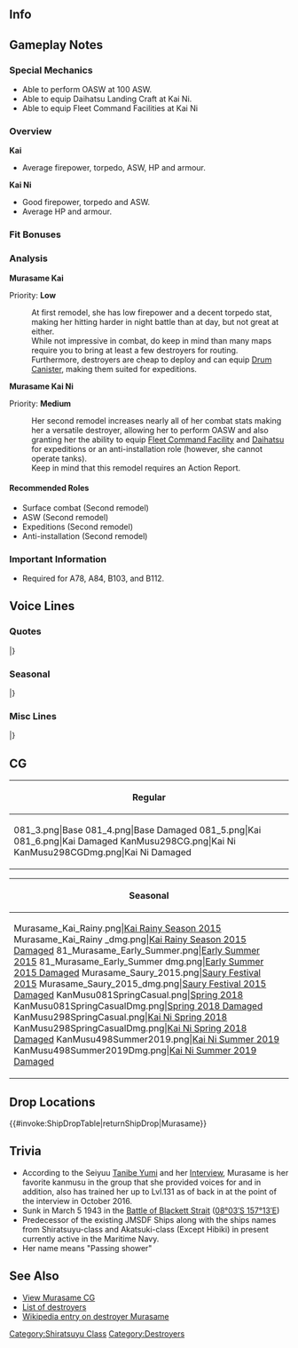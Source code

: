 ==Info==
{{KanmusuInfo|ID=081}}
{{KanmusuInfo|ID=081a}}
{{KanmusuInfo|ID=298}}

==Gameplay Notes==
===Special Mechanics===
* Able to perform OASW at 100 ASW.
* Able to equip Daihatsu Landing Craft at Kai Ni.
* Able to equip Fleet Command Facilities at Kai Ni

===Overview===
'''Kai'''
* Average firepower, torpedo, ASW, HP and armour.  

'''Kai Ni'''
* Good firepower, torpedo and ASW.
* Average HP and armour.

===Fit Bonuses===
{{:{{BASEPAGENAME}}/Equipment Bonuses}}
{{clear}}

===Analysis===
'''Murasame Kai'''

Priority: '''Low'''

:At first remodel, she has low firepower and a decent torpedo stat, making her hitting harder in night battle than at day, but not great at either.
:While not impressive in combat, do keep in mind than many maps require you to bring at least a few destroyers for routing.
:Furthermore, destroyers are cheap to deploy and can equip [[Drum Canister]], making them suited for expeditions.


'''Murasame Kai Ni''' 

Priority: '''Medium'''
:Her second remodel increases nearly all of her combat stats making her a versatile destroyer, allowing her to perform OASW and also granting her the ability to equip [[Fleet Command Facility]] and [[Daihatsu]] for expeditions or an anti-installation role (however, she cannot operate tanks).
:Keep in mind that this remodel requires an Action Report.

====Recommended Roles====
* Surface combat (Second remodel)
* ASW (Second remodel)
* Expeditions (Second remodel)
* Anti-installation (Second remodel)

===Important Information===
* Required for A78, A84, B103, and B112.

==Voice Lines==
===Quotes===
{{ShipquoteHeader}}
{{ShipquoteKai
|scenario = Introduction
|origin = はいはーい！白露型駆逐艦村雨だよ。みんな、よろしくね！
|translation = Yes, yes~! I'm the Shiratsuyu-class destroyer, Murasame. Nice to meet everyone!
|audio = Murasame-Introduction.ogg
}}
{{ShipquoteKai
|scenario = Introduction
|kai2 = yes
|origin = はいはい、お待たせ！そう？ごめんなさい、でもこれから村雨のうんといい所見せる！
|translation = Yes, yes~! Did I keep you waiting? I did?  I'm sorry, but from now on I'll do my utmost to show off all my best points!
|audio = MurasameKai2-Intro.mp3
}}
{{ShipquoteKai
|scenario = Library
|origin = 白露型駆逐艦3番艦、村雨よ。
雨の名前の駆逐艦群なんてお洒落よね？姉妹艦の夕立たちと一緒に第2駆逐隊を編成したの。 
鼠輸送ですって？失礼しちゃう、ガダルカナル島輸送作戦でも活躍したわ！
|translation = I'm the 3rd ship of the Shiratsuyu-class destroyers, Murasame.
Isn't naming destroyers after rain stylish?<ref>The original 6 ships of the Shiratsuyu-class were named after rain.</ref> I was part of the 2nd Destroyer Division with Yuudachi and my other sisters.<ref>DesDiv2 was made out of: Murasame, Yuudachi, Harusame and Samidare.</ref>
Tokyo Expresses? Pardon me, but I was very active in transport operations to Guadalcanal.<ref>The [https://en.wikipedia.org/wiki/Tokyo_Express Tokyo Express] was a high-speed transport run done in a single night to avoid Allied air attacks. She performed two such runs to Guadalcanal.</ref> 
|audio = Murasame-Library.ogg
}}
{{ShipquoteKai
|scenario = Secretary 1
|origin =はいはい！
|translation = Yes yes~!
|audio = Murasame-Sec1b.mp3
}}
{{ShipquoteKai
|scenario = Secretary 1
|kai = yes
|origin =はいはーい！
|translation = Yes yes~!
|audio = MurasameKai-Sec1.mp3
}}
{{ShipquoteKai
|scenario = Secretary 1
|kai2 = yes
|origin =はーいはーい！
|translation = Yes~ yes~!
|audio = MurasameKai2-Sec1b.mp3
}}
<!--{{ShipquoteKai
|scenario = Secretary 1
|kai2 = yes
|origin =ちょっといい村雨、呼んだ？
|translation = Did you call for the improved me?
|audio = MurasameKai2-Sec1.mp3
}}-->
{{ShipquoteKai
|scenario = Secretary 2
|origin = スタンバイＯＫよ！
|translation = I'm ready and waiting!
|audio = Murasame-Sec2.mp3
}}
{{ShipquoteKai
|scenario = Secretary 2
|kai = yes
|origin = 村雨は、スタンバイＯＫよ！
|translation = I'm ready and waiting!
|audio = MurasameKai-Sec2.mp3
}}
{{ShipquoteKai
|scenario = Secretary 2
|kai2 = yes
|origin = 提督、村雨は、スタンバイＯＫよ！
|translation = Admiral, I'm ready and waiting!
|audio = MurasameKai2-Sec2.mp3
}}
{{ShipquoteKai
|scenario = Secretary 3
|origin = えぇ、なになに？村雨に何の相談かしら？
|translation = Eh, what is it? What do you want to discuss with me?
|audio = Murasame-Sec3.mp3
}}
{{ShipquoteKai
|scenario = Secretary 3
|kai = yes
|origin = えぇ、なになに？私に何の相談かしら？
|translation = Eh, what is it? What do you want to discuss with me?
|audio = MurasameKai-Sec3.mp3
}}
{{ShipquoteKai
|scenario = Secretary 3
|kai2 = yes
|origin = なになーに？ちょっといい村雨に、いったい何の相談かしら？ん？
|translation = What is it? What could you want to discuss with the improved me? Hmm?
|audio = MurasameKai2-Sec3.mp3
}}
{{ShipquoteKai
|scenario = Secretary Idle
|kai = yes
|origin = そうですかー…この村雨を放置ですかー…。村雨そんな趣味ないから、かまってー！
|translation = I see... you're neglecting me... I don't have that kind of fetish, so pay attention to me!<ref>Meaning she isn't into BDSM [https://ja.wikipedia.org/wiki/%E6%94%BE%E7%BD%AE%E3%83%97%E3%83%AC%E3%82%A4 neglect play].</ref>
|audio = Murasame-Idle.ogg
}}
{{ShipquoteKai
|scenario = Secretary (Married)
|origin = 提督、元気ない時は村雨が元気分けてあげるから。はいっ！　どう？　元気でた？
|translation = When you're feeling down I'll cheer you up Admiral. Yes! How's that? Feeling better?
|audio = Murasame-Wedding_Line.ogg
}}
{{ShipquoteKai
|scenario = Wedding
|origin = 提督と二人っきりって、意外と楽しいかも。ね、私達って、相性いいのかな？
|translation = It's surprisingly fun just being alone together with you Admiral. Hey, we're pretty compatible right?
|audio = Murasame-Wedding.ogg
}}
{{ShipquoteKai
|scenario = Player's Score
|origin = 提督、連絡が入っているよ。
|translation = Looks like a message has come for you Admiral.
|audio = Murasame-Looking_At_Scores.ogg
}}
{{ShipquoteKai
|scenario = Joining the Fleet
|origin = 村雨いっきまーす！
|translation = Murasame moving out~!
|audio = Murasame-Joining_A_Fleet.ogg
}}
{{ShipquoteKai
|scenario = Joining the Fleet
|kai2 = yes
|origin = 村雨、出ます。さあ、警戒を厳として、行きましょうか。
|translation = Murasame moving out~!　Okay, let's get going with caution and determination.
|audio = MurasameKai2-JoinFleet.mp3
}}
{{ShipquoteKai
|scenario = Equipment 1
|origin = 村雨、パワーア～ップ！<ref>Shared with Supply before Kai.</ref>
|translation = I'm powering up~!
|audio = Murasame-Equipment_3.ogg
}}
{{ShipquoteKai
|scenario = Equipment 2
|origin = いい感じ、いい感じ。来週の村雨にも期待してね。
|translation = This feels really good. Look forward to what I can do next week.<ref>Also can mean 'Expect showers next week'. A pun on her name.</ref>
|audio = Murasame-Equipment_1.ogg
}}
{{ShipquoteKai
|scenario = Equipment 3
|origin = やるってば！
|translation = I can do it!
|audio = Murasame-Equipment_2.ogg
}}
{{ShipquoteKai
|scenario = Supply
|kai = yes
|origin = 補給大好き！
|translation = I love resupplying!
|audio = Murasame-Supply.ogg
}}
{{ShipquoteKai
|scenario = Docking (Minor Damage)
|origin = おぉ～、グッド～！
|translation = Oooh~ good~!
|audio = Murasame-Docking_Minor.ogg
}}
{{ShipquoteKai
|scenario = Docking (Major Damage)
|origin = はぁー…休まりますねぇ
|translation = *sigh*... I'll go rest then.
|audio = Murasame-Docking_Major.ogg
}}
{{ShipquoteKai
|scenario = Construction
|origin = 新しい艦、ゲッツ！
|translation = We got a new ship!
|audio = Murasame-Construction.ogg
}}
{{ShipquoteKai
|scenario = Construction
|kai2 = yes
|origin = 新仲間ね。ようこそ、四水戦に…えぇ、違うの？
|translation = A new comrade. Welcome to the DesRon4... Eh, that's wrong?
|audio = MurasameKai2-Construction.mp3
}}
{{ShipquoteKai
|scenario = Returning from Sortie
|origin = 艦隊が戻ってきたってさー。
|translation = The fleet has returned.
|audio = Murasame-Returning_From_Sortie.ogg
}}
{{ShipquoteKai
|scenario = Returning from Sortie
|kai2 = yes
|origin = 艦隊帰途。いい感じ。みんな、お疲れ様。
|translation = The fleet has returned. Feels great. Everyone, good work.
|audio = MurasameKai2-SortieReturn.mp3
}}
{{ShipquoteKai
|scenario = Starting a Sortie
|origin = 村雨の、ちょっといいとこ見せたげる♪
|translation = I'll show you something a little nice♪
|audio = Murasame-Starting_A_Sortie.ogg
}}
{{ShipquoteKai
|scenario = Starting a Sortie
|kai2 = yes
|origin = 対艦、対潜、対空だって、やってあげる！
|translation = Be it anti-ship, anti-sub or anti-air; let's do this!
|audio = MurasameKai2-Sortie.mp3
}}
{{ShipquoteKai
|scenario = Starting a Battle
|origin = 右舷、敵艦発見です！
|translation = Enemy ships spotted to starboard.
|audio = Murasame-Battle_Start.ogg
}}
{{ShipquoteKai
|scenario = Attack
|origin = やっちゃうからね♪
|translation = I'll get you~♪
|audio = Murasame-Attack.ogg
}}
{{ShipquoteKai
|scenario = Night Battle Attack
|origin = 主砲も魚雷もあるんだよ！
|translation = I have both guns and torpedoes!
|audio = Murasame-Night_Attack.ogg
}}
{{ShipquoteKai
|scenario = Night Battle Attack
|kai2 = yes
|origin = いい感じ、いい感じ！
|translation = Feels really good!
|audio = MurasameKai2-NightAttack.mp3
}}
{{ShipquoteKai
|scenario = Night Battle
|origin = あらあら、まだやるの～？い・い・け・ど！
|translation = Oh my, you still want to keep going~? That~ is~ fine~ with~ me~!
|audio = Murasame-Night_Battle.ogg
}}
{{ShipquoteKai
|scenario = Night Battle
|kai2 = yes
|origin = あら、まだやるの？い・い・け・ど・ね！
|translation = Oh, you still want to keep going? That~ is~ fine~ with~ me~!
|audio = MurasameKai2-NightBattle.mp3
}}
{{ShipquoteKai
|scenario = MVP
|origin =艦隊が勝利出来て良かったです。白露型駆逐艦の力侮れないでしょう？
|translation = I'm glad the fleet was able to win. You shouldn't underestimate the power of the Shiratsuyu-class destroyers alright?
|audio = Murasame-MVP.ogg
}}
{{ShipquoteKai
|scenario = Minor Damage 1
|origin = ちょっ、まっ…！
|translation = Wa-wait...!
|audio = Murasame-Minor_Damage_2.ogg
}}
{{ShipquoteKai
|scenario = Minor Damage 2
|origin = やぁっ！
|translation = Yaaah!
|audio = Murasame-Minor_Damage_1.ogg
}}
{{ShipquoteKai
|scenario = Minor Damage 2
|kai2 = yes
|origin = うぅ、いやだ。
|translation = Urgh, oh no.
|audio = MurasameKai2-Minor_Damage_2.mp3
}}
{{ShipquoteKai
|scenario = Major Damage
|origin = 本当に困るんですけどぉー…うぁあん…
|translation = This is really troubling... Waaah...
|audio = Murasame-Major_Damage.ogg
}}
{{ShipquoteKai
|scenario = Major Damage
|kai2 = yes
|origin = ちょっと流石にまずかったかしら。うぅー。
|translation = I think I'm in a little bit of trouble. Urrgh.
|audio = MurasameKai2-Major_Damage.mp3
}}
{{ShipquoteKai
|scenario = Sunk
|origin = やるだけ…やったよね…さよなら…
|translation = I did... the best I could right... Goodbye...
|audio = Murasame-Sunk.ogg
}}
|} <references/>

{{clear}}

===Seasonal===
{{SeasonalHeaderOld}}
{{SeasonalQuote
|scenario = [[Seasonal/New_Year_2015|New Year 2015]]
|origin =提督、謹賀新年です。今年も村雨の…ちょっといいとこ、みせてあげる！
|translation =	Happy New Year, Admiral. I’ll show you something… real nice this year!
|audio = Murasame_New_Years_Day_2016.ogg
|notes = 
}}
{{SeasonalQuote
|scenario = [[Seasonal/Setsubun_2015|Setsubun 2015]]
|origin = はいは～い♪節分ね。この行事って、いつからあるのかしら？ねえ？
|translation =	Yes, yes♪ It’s Setsubun. I wonder when it was first celebrated. Don’t you?
|audio = Murasame_Setsubun_2015_Sec1.ogg
|notes = 
}}
{{SeasonalQuote
|scenario = [[Seasonal/Valentine%27s_Day_2015|Valentine’s Day 2015]]
|origin = 村雨の、ちょっと良いチョコ、食べてみる？　甘くて、すこーし苦いんです。うふふ♪
|translation =	Would you like to have some of my nice chocolates? It’s sweet and juuust a little bit bitter. Ufufu♪
|audio = Murasame_Valentine_Sec1.ogg
|notes = Secretary 1
}}
{{SeasonalQuote
|scenario = [[Seasonal/White_Day_2015|White Day 2015]]
|origin = うーん...バレンタインのお返し？いい感じ、いい感じ、村雨 ちょっと期待ちゃうなぁ。
|translation =	Yeah… A gift in return for Valentines? That sounds great. I’ve kind of been looking forward to this.
|audio = Murasame_WhiteDay.ogg
|notes = 
}}
{{SeasonalQuote
|scenario = [[Seasonal/Second_Anniversary|2nd Anniversary]]
|origin = はいはい、今日は大事な日。提督、ちゃんと覚えてた？本当？よかった！
|translation =	Yes yes, today is an important day. Do you remember what day it is, Admiral? Really? Good!
|audio = 081_Murasame_2ndAnniv.mp3
|notes = 
}}
{{SeasonalQuote
|scenario = [[Seasonal/Rainy_Season_2015|Rainy Season 2015]]
|origin = あ、春雨…じゃなかった、提督？どなたかお探し？あ、違うの。なぁに？村雨でよかったら、お話聞くよ。なになに。
|translation =	Ah, Harusame… No, Admiral? Are you looking for someone? Ah, you’re not. What is it? If you’re fine with me, I’ll hear you out. What is it, tell me.
|audio = Murasame_Rainy_Secretary_1.ogg
|notes =
}}
{{SeasonalQuote
|scenario = [[Seasonal/Early_Summer_Season_Update|Early Summer 2015]]
|origin = そろそろ夏が来ちゃうね。新しい水着、新調したいな～。いっしょに選んでくれる？
|translation =	Summer is almost here. I feel like getting a brand new swimsuit. Will you choose one with me?
|audio = Murasame_Early_Summer_HQ_1.ogg
|notes =Secretary 1
}}
{{SeasonalQuote
|scenario = [[Seasonal/Early_Summer_Season_Update|Early Summer 2015]]
|origin = 提督どう？村雨の水着、似合ってる？そう……いい感じいい感じ♪
|translation =	How’s this, Admiral? Does this swimsuit suit me? I see… Good, good♪
|audio = Murasame_Early_Summer_HQ_2.ogg
|notes =Secretary 2
}}
{{SeasonalQuote
|scenario = [[Seasonal/Early_Summer_Season_Update|Early Summer 2015]]
|origin = やられてしまったわ。せっかくの水着だったのに……ま、いいわ。お風呂してきますね。
|translation =	I got damaged. I just got this swimsuit too… Oh well. I’ll go take a bath.
|audio = Murasame_Early_Summer_Med_Dmg_Docking.ogg
|notes =Docking (Major)
}}
{{SeasonalQuote
|scenario = [[Seasonal/Early_Summer_Season_Update|Early Summer 2015]]
|origin = 村雨のちょっといい水着、見せてあげる。ちやん～提督、どうおがしら？ね？
|translation =	I’ll show you my nice swimsuit. Tadah, what do you think, Admiral? Hey?
|audio = Murasame_Early_Summer_Join_Fleet.ogg
|notes =Joining the Fleet
}}
{{SeasonalQuote
|scenario = [[Seasonal/Mid_Summer_Season_Update|Midsummer 2015]]
|origin = はいはい～夏です夏！提督、一緒に海にいきましょう。出撃とかじゃなくて！
|translation =	Yes yes, it’s summer! Let’s go to the sea together, Admiral. Not on a sortie!
|audio = Murasame_Mid_Summer.ogg
|notes =
}}
{{SeasonalQuote
|scenario = [[Seasonal/Saury_2015|Saury Festival 2015]]
|origin = ふんふん～秋は秋で嫌いじゃないのよね～。春雨とかどうしてるかなぁ。
|translation = Hmmm, it’s autumn and I don’t dislike it. I wonder what Harusame is doing.
|audio = Murasame_Saury_2015_Secretary.ogg
|notes =
}}
{{SeasonalQuote
|scenario = [[Seasonal/Christmas_2015|Christmas 2015]]
|origin = はいはい！メリークリスマスです、提督！ケーキもターキーもほら、ばっちり！
|translation =	Yes yes! Merry Christmas, Admiral! The cake and turkey is all ready!
|audio = Murasame_Christmas_2015_Sec1.ogg
|notes =Secretary 1
}}
{{SeasonalQuote
|scenario = [[Seasonal/Christmas_2015|Christmas 2015]]
|origin = 提督、村雨のちょっといいクリスマスプレゼント、開けてみる？まだ、な・い・しょ！
|translation =	You want to open my special Christmas present, Admiral? Not~ just~ yet~!
|audio = Murasame_Christmas_2015_Sec2.mp3
|notes = Secretary 2
}}
{{SeasonalQuote
|scenario = [[Seasonal/End_of_Year_2015|End of Year 2015]]
|origin = はいはい！年末です！大掃除です！提督もはい、箒とちり取り。で、大掃除！
|translation =	Yes yes! It’s the end of the year! Time for spring cleaning! Here’s a broom and dustpan for you, Admiral. Now get cleaning!
|audio = Murasame_Year_End_2015_Sec1.ogg
|notes = 
}}
{{SeasonalQuote
|scenario = [[Seasonal/Third_Anniversary|3rd Anniversary]]
|origin = はい、はーい！提督、三周年ですって、三周年。いい感じ、いい感じ！
|translation =	Yes yeees! It’s the 3rd Anniversary now, Admiral! It feels so good!
|audio = Murasame_3rd_Anniversary_Sec1.mp3
|notes = 
}}
{{SeasonalQuote
|scenario = [[Seasonal/Rainy_Season_2016|Rainy Season 2016]]
|origin = てるてる坊主？じゃあ、村雨が作ってみますね。ほら、ここをこうして…できました。
|translation =	A teruteru bouzu? Well, just watch me make one. Look, just like this… and done.
|audio = Murasame_Rainy_Season_2016_Sec1.mp3
|notes = 
}}
{{SeasonalQuote
|scenario = [[Seasonal/Autumn_2016|Autumn 2016]]
|origin = はいはい！秋は美味しいものがおおくってつい色々目移りちゃう。バルジに気をつけなくちゃ。
|translation =	Yes yes! There’s so many delicious things in autumn that I can’t choose. I’ll need to watch my bulge.
|audio = Murasame_Autumn_2017_Sec1.mp3
|notes = 
}}
{{SeasonalQuote
|scenario = [[Seasonal/Saury_2016|Saury Festival 2016]]
|origin = この秋も、ちょっといい村雨のF作業、見てみたい？うんうん、任せておいて。頑張ります♪
|translation =	Would you like to see me do some F-work this autumn? Yup yup, leave it to me. I’ll work hard♪ <ref>”F-work” is IJN slang for fishing duties when the crew would fish to supplement supplies.</ref>
|audio = Murasame_Sec1_Saury_2016.mp3
|notes = 
}}
{{SeasonalQuote
|scenario = [[Seasonal/Autumn_2016|Autumn 2016]]
|origin = はいはい！提督、ちょっと寒そうね。村雨が、ちょっといいマフラー、編んであげましょうか？うふふふっ♪
|translation =	Yes yes! It’s gotten a bit colder, Admiral. Would you like me to knit a muffler for you? Ufufufu~♪
|audio = Murasame_Late_Autumn_2017_Sec1.mp3
|notes = 
}}
{{SeasonalQuote
|scenario = [[Seasonal/Christmas_2017|Christmas 2017]]
|origin = みんなさん、本当にお疲れ様！提督も。もうすぐ、今年もクリスマスですね。いい感じ、いい感じ。
|translation =	Good work, everyone! You too, Admiral. It’s almost Christmas again this year. This feels really good.
|audio = Murasame_Christmas_Sec1.mp3
|notes = 
}}
{{SeasonalQuote
|scenario = [[Seasonal/Valentine%27s_Day_2018|Valentine’s Day 2018]]
|origin = 提督、村雨のちょっとかなりいいチョコ食べて見る？甘くて、少ーしだけ苦いです。いいは？そう。じゃぁ、めーしーあーがーれー。うふぅ、どうぞ。
|translation =	Would you like to try some of my nice chocolates, Admiral? They’re sweet and juuust a bit bitter. You will? Ok. Then, here~ you~ go~. Ufu, help yourself.
|audio = MurasameKaiNi_Valentines_2018_Sec_1.mp3
|notes = Kai Ni Secretary 1
}}
{{SeasonalQuote
|scenario = [[Seasonal/White_Day_2018|Spring 2018]]
|origin = 少し日差しが暖かくなって…春は村雨の好きな季節よ。いい感じ、いい感じ。
|translation =	The sun has gotten a bit warmer… 
|audio = Murasame_Spring_2018_Sec2.mp3
|notes = Secretary 2
}}
{{SeasonalQuote
|scenario = [[Seasonal/Coming_of_Spring_2018|Coming of Spring 2018]]
|origin = 提督、ほら、春、うらら。今日は外でご飯を、いいですね。
|translation =	Look, Admiral, spring is wonderful. Today is a great day to have a meal outdoors.
|audio = Murasame_Spring_2018_Sec1.mp3
|notes = Secretary 1
}}
{{SeasonalQuote
|scenario = [[Seasonal/Coming_of_Spring_2018|Coming of Spring 2018]]
|origin = 村雨のちょっと頑張ったお弁当、外で食べて見る？うん、はいはい！良かった。
|translation =	Would you like to try this lunchbox that I put a bit of effort into? Yup, yes, yes! Great.
|audio = Murasame_Spring_2018_Sec2.mp3
|notes = Secretary 2
}}
{{SeasonalQuote
|scenario = [[Seasonal/Coming_of_Spring_2018|Coming of Spring 2018]]
|origin = 提督、何、そんな見つめて？大丈夫、ちゃんとデザートもあるんです。はい、どぞ。
|translation =	What are you staring at, Admiral? Don’t worry, I have dessert ready too. Here you go.
|audio = Murasame_Spring_2018_Sec3.mp3
|notes = Secretary 3
}}
{{SeasonalQuote
|scenario = [[Seasonal/Fifth_Anniversary|5th Anniversary]]
|origin = はいはい！提督、津に五周年ですって。五周年。いい感じ、いい感じ。この春も、た・の・し・み。
|translation =	Yes, yes! It’s finally the 5th Anniversary, Admiral. The 5th Anniversary. It feels so good. Let’s- have- fun- this spring too.
|audio = Murasame_5th_Anniversary_Sec1.mp3
|notes = 
}}
{{SeasonalQuote
|scenario = [[Seasonal/Summer_2018|Summer 2018]]
|origin = そうね、この夏わ、ちゃんと戦えます。でも、来年は…提督、いいでしょう？そう？やった。
|translation =	That's right, I'll fight properly this summer. But next year... is fine right, Admiral? Really? Hooray.
|audio = MurasameKai2_Summer_2018_Sec3.mp3
|notes = Kai Ni Secretary 3
}}
{{SeasonalQuote
|scenario = [[Seasonal/Saury_2018|Saury 2018]]
|origin = はいはい！私も、由良さんみたいに先生っぽいこと、やってみようかな。どうかな？
|translation =	Yes yes! I want to try acting like a teacher like Yura does. What do you think?
|audio = Murasame_Sec1_Saury_2018.mp3
|notes = 
}}
{{SeasonalQuote
|scenario = [[Seasonal/Late_Autumn_2018|Late Autumn 2018]]
|origin = 村雨の、ちょっといいマフラーできました！もちろん、丁寧に心を込めた、村雨手作り。さあ、まいてみて。
|translation =	My pretty good muffler is done! Of course, I put my heart into making this. Now, try it on.
|audio = Murasame_Late_Autumn_2018_Sec1.mp3
|notes = Secretary 1
}}
{{SeasonalQuote
|scenario = [[Seasonal/Late_Autumn_2018|Late Autumn 2018]]
|origin = いい感じ、いい感じ！やっぱり、村雨の思った通り、とっても似合う。自分のも、あまんじゃうかな。うふふふぅ、やったね。
|translation =	Looking very nice! Just as I thought, it really suits you. I wonder if I should make one for myself. Ufufufu, of course.
|audio = Murasame_Late_Autumn_2018_Sec2.mp3
|notes = Secretary 2
}}
{{SeasonalQuote
|scenario = [[Seasonal/New_Year_2019|New Years 2019]]
|origin = 提督、謹賀新年です。今年はね、村雨の…ちょっといいとこ、みせてあげる…ねぇ！
|translation =	Admiral, Happy New Year. I'll show you... some of my good points this year... ok!
|audio = Murasame_New_Year_2019_Sec1.mp3
|notes = 
}}
{{SeasonalQuote
|scenario = [[Seasonal/Sixth_Anniversary|6th Anniversary]]
|origin = はいはい！いよいよ六周年ですって。六周年。いい感じ、いい感じ。えへぇ。提督、これからも、よろしくね。
|translation =	Hey hey! It's finally the 6th Anniversary. It's here. What a great feeling. Ehe. Admiral, please keep looking after me.
|audio = Murasame_6th_Anniversary_Sec3.mp3
|notes = Secretary 3
}}
{{SeasonalQuote
|scenario = [[Seasonal/Summer_2019|Summer 2019]]
|origin = はいはい！提督、見てみて…どう？えへへぇ。そんなに？そう？
|translation =	Hey hey! Admiral, take a look... What do you think? Ehehe. You like it that much? Really?
|audio = MurasameKai2_Summer_2019_Sec1.mp3
|notes = Kai Ni Secretary 1
}}
{{SeasonalQuote
|scenario = [[Seasonal/Summer_2019|Summer 2019]]
|origin = いい感じ、いい感じ。村雨、もちろんちゃんと戦います。
|translation =	This feels great. Of course I'll still fight well.
|audio = MurasameKai2_Summer_2019_Sec2.mp3
|notes = Kai Ni Secretary 2
}}
{{SeasonalQuote
|scenario = [[Seasonal/Seventh_Anniversary|7th Anniversary]]
|origin = はいはい！提督、ついに村雨たち、七周年ですって、七周年！今年はお部屋で乾杯しましょう！それはそれで、いい感じ、いい感じ。た・の・し・み。
|translation =	Hey hey! Admiral, it's finally our 7th Anniversary! Let's have a toast in your room this year! Then we can get a really good mood going. I. Can't. Wait.
|audio = Murasame_7th_Anniversary_Secretary_1.mp3
|notes = 
}}
{{SeasonalQuote
|scenario = [[Seasonal/Late_Autumn_2020|Late Autumn 2020]]
|origin = 今年はサンマが…残念。でも、村雨に任せて任せて。そんなこともあろかと、アジのポイントで、今年は行きます。
|translation =	There's no... saury this year. But just leave it all to me. We'll be heading out for mackerel this year too.
|audio = Murasame_Late_Autumn_2020_Secretary_1.mp3
|notes = Secretary 1
}}
{{SeasonalQuote
|scenario = [[Seasonal/Late_Autumn_2020|Late Autumn 2020]]
|origin = 今年はサンマが…残念。でも、村雨に、任せて任せて。そんなこともあろかと、アジのポイントで、今年は行きます。
|translation =	There's no... saury this year. But just leave it all to me. We'll be heading out for mackerel this year too.
|audio = Murasame_Kai_Ni_Late_Autumn_2020_Secretary_1.mp3
|notes = Kai Ni Secretary 1
}}
{{SeasonalQuote
|scenario = [[Seasonal/Late_Autumn_2020|Late Autumn 2020]]
|origin = 村雨の、ちょっといい釣果、見せちゃうかな？うふふぅ。
|translation =	Shall I show you how good I am at fishing? Ufufu.
|audio = Murasame_Late_Autumn_2020_Secretary_2.mp3
|notes = Secretary 2
}}
{{SeasonalQuote
|scenario = [[Seasonal/Late_Autumn_2020|Late Autumn 2020]]
|origin = 村雨の、ちょっといい、釣果、見せちゃうかな？うふふふふぅ。
|translation =	Shall I show you how good I am at fishing? Ufufufufu.
|audio = Murasame_Kai_Ni_Late_Autumn_2020_Secretary_2.mp3
|notes = Kai Ni Secretary 2
}}
{{SeasonalQuote
|scenario = [[Seasonal/Late_Autumn_2020|Late Autumn 2020]]
|origin = はいはい！そう、秋は美味しいものが本当に多くて、バルジには気をつけなきゃ。白露姉さんは…あはぁ、べ、別に問題ないって思います。
|translation =	Hey hey! Yeah, there's so, so many delicious things during autumn that I need to watch my bulge. Big sis Shiratsuyu is... Ahah, I don't think she'll have any problems.
|audio = Murasame_Late_Autumn_2020_Secretary_3.mp3
|notes = Secretary 3
}}
{{SeasonalQuote
|scenario = [[Seasonal/Late_Autumn_2020|Late Autumn 2020]]
|origin = はいはい〜！そう、秋は美味しいものが本当に多くて、バルジには気をつけなきゃ。白露ちゃんは…あはは、べ、別に問題ないって思います。
|translation =	Hey hey~! Yeah, there's so, so many delicious things during autumn that I need to watch my bulge. Shiratsuyu is... Ahaha, I don't think she'll have any problems.
|audio = Murasame_Kai_Ni_Late_Autumn_2020_Secretary_3.mp3
|notes = Kai Ni Secretary 3
}}
{{SeasonalQuote
|scenario = [[Seasonal/Late_Autumn_2020|Late Autumn 2020]]
|origin = やった！釣れた！
|translation =	Yes! I got it!
|audio = Murasame_Late_Autumn_2020_Equipment_3.mp3
|notes = Equipment 3
}}
{{SeasonalQuote
|scenario = [[Seasonal/Late_Autumn_2020|Late Autumn 2020]]
|origin = やった！釣れた！
|translation =	Yes! I got it!
|audio = Murasame_Kai_Late_Autumn_2020_Equipment_3.mp3
|notes = Kai Equipment 3
}}
{{SeasonalQuote
|scenario = [[Seasonal/Late_Autumn_2020|Late Autumn 2020]]
|origin = やった！釣・れ・た！
|translation =	Yes! I- got- it!
|audio = Murasame_Kai_Ni_Late_Autumn_2020_Equipment_3.mp3
|notes = Kai Ni Equipment 3
}}
{{SeasonalQuote
|scenario = [[Seasonal/Late_Autumn_2020|Late Autumn 2020]]
|origin = あれは、魚群…違う！敵！敵艦発見です！
|translation =	Is that a school of fish... No! It's the enemy! Enemy ships spotted!
|audio = Murasame_Late_Autumn_2020_Starting_A_Battle.mp3
|notes = Starting a Battle
}}
{{SeasonalQuote
|scenario = [[Seasonal/Late_Autumn_2020|Late Autumn 2020]]
|origin = あれは、魚群…違う！敵！敵艦発見です！
|translation =	Is that a school of fish... No! It's the enemy! Enemy ships spotted!
|audio = Murasame_Kai_Ni_Late_Autumn_2020_Starting_A_Battle.mp3
|notes = Kai Ni Starting a Battle
}}
{{SeasonalQuote
|scenario = [[Seasonal/Valentine's_Day_2021|Valentine's Day 2021]]
|origin = あはは。峯雲さん、お疲れさまです。ん？
|translation = Ahaha. Minegumo, good job. Hmm?
|audio = Murasame_Valentines_2021_Equip_3.mp3
|notes = Kai Ni Equipment 3
}}
{{SeasonalQuote
|scenario = [[Seasonal/Hinamatsuri_2021|Hinamatsuri 2021]]
|origin =この春も、村雨は、スタンバイＯＫよ。 
|translation =	I'll be ready and waiting this spring too. 
|audio = Murasame_Hinamatsuri_2021_Secretary_1.mp3
|notes = Secretary 1
}}
{{SeasonalQuote
|scenario = [[Seasonal/Hinamatsuri_2021|Hinamatsuri 2021]]
|origin =この春も、村雨は、スタンバイＯＫよ。 
|translation =	I'll be ready and waiting this spring too. 
|audio = Murasame_Kai_Ni_Hinamatsuri_2021_Secretary_1.mp3
|notes = Kai Ni Secretary 1
}}
{{SeasonalQuote
|scenario = [[Seasonal/Hinamatsuri_2021|Hinamatsuri 2021]]
|origin =提督、みてみて。可愛い。雛人形。うふふ。 
|translation =	 Admiral, look at these. They're cute. They're Hina dolls. Ufufu. 
|audio = Murasame_Hinamatsuri_2021_Secretary_2.mp3
|notes = Secretary 2
}}
{{SeasonalQuote
|scenario = [[Seasonal/Hinamatsuri_2021|Hinamatsuri 2021]]
|origin =提督、みてみて。可愛い。雛人形。うふふふふ。 
|translation =	Admiral, look at these. They're cute. They're Hina dolls. Ufufufufu. 
|audio = Murasame_Kai_Ni_Hinamatsuri_2021_Secretary_2.mp3
|notes = Kai Ni Secretary 2
}}
{{SeasonalQuote
|scenario = [[Seasonal/Hinamatsuri_2021|Hinamatsuri 2021]]
|origin =もうすぐ、春うらら。提督、村雨の、ちょっといいお弁当、食べる？そう？ 
|translation =	 A wonderful spring is almost here. Admiral, would you have my lunch box? You will? 
|audio = Murasame_Hinamatsuri_2021_Secretary_3.mp3
|notes = Secretary 3
}}
{{SeasonalQuote
|scenario = [[Seasonal/Hinamatsuri_2021|Hinamatsuri 2021]]
|origin =もうすぐ、春うらら。提督、村雨の、ちょっといいお弁当、食べでみる？うふふ。そう？
|translation =	A wonderful spring is almost here. Admiral, would you like to try my lunch box? Ufufu. You will? 
|audio = Murasame_Kai_Ni_Hinamatsuri_2021_Secretary_3.mp3
|notes = Kai Ni Secretary 3
}}
{{SeasonalQuote
|scenario = [[Seasonal/Eighth_Anniversary|8th Anniversary]]
|origin = はいはい！提督、ついに、ついに村雨たち八周年ですって。八周年。今年もまだこんな状況だから、仕方ない、ね？お部屋で乾杯しましょう？それはそれで、とってもいい感じいい感じ。ほら、村雨特製のおつまみも作ってきたの。た・の・し・み、でしょう？
|translation =	Hey hey! Admiral, it's finally, finally our 8th Anniversary. It's here. We're still stuck this year so there's no helping it, right? Shall we have a drink in your room? I have something real nice for you. Here, it's some drinking snacks I made specially for this. It'll- be- fun-, right?
|audio = Murasame_8th Anniversary_Secretary_1.mp3
|notes = Secretary 1
}}
{{SeasonalQuote
|scenario = [[Seasonal/Eighth_Anniversary|8th Anniversary]]
|origin = はいはい！提督、ついに、ついに村雨たち八周年ですって。八周年。今年もまだこんな状況だから、仕方ない、ね？お部屋で乾杯しましょう？それはそれで、とってもいい感じいい感じ。ほーら、村雨特製のおつまみも作ってきたの。た・の・し・み、でしょう？うふふふ〜。
|translation =	Hey hey! Admiral, it's finally, finally our 8th Anniversary. It's here. We're still stuck this year so there's no helping it, right? Shall we have a drink in your room? I have something real nice for you. Here, it's some drinking snacks I made specially for this. It'll- be- fun-, right? Ufufufu~.
|audio = Murasame Kai Ni_8th Anniversary_Secretary_1.mp3
|notes = Kai Ni Secretary 1
}}
|}<references/>

{{clear}}

===Misc Lines===
{{SeasonalHeaderOld}}
{{SeasonalQuote
|scenario = [[Fall 2015 Event]]
|origin = はいはい！次の作戦は？えぇ、あの海への輸送作戦？嘘ぉー。いえ、行きます。任せて！
|translation =	Yes, yes! What’s the next operation? Eh, a transport operation to that sea? No way. No, I’ll go. Leave it to me!
|audio = Murasame_Fall_Event_2015_Sec1.mp3
|notes = Secretary 1
}}
{{SeasonalQuote
|scenario = [[Fall 2015 Event]]
|origin = 輸送作戦。夜の海は気をつけないと。…警戒を厳として、行きましょうか。
|translation =	A transport operation. We’ll need to becareful on the night sea. …Proceed at high alert.
|audio = Murasame_Fall_Event_2015_Sec2.mp3
|notes = Secretary 2
}}
{{SeasonalQuote
|scenario = [[Seasonal/Final_Battle|Eve of the Final Battle 2017]]
|origin = 時雨ちゃん、どうしたの？なるほど。でも、きっと平気。私達の、佐世保の時雨なら、村雨は信じてます。
|translation =	What’s wrong, Shigure? I see. But, I’m sure you’ll be fine. I believe in our Shigure of Sasebo.
|audio = Murasame_Kantai_Kessen_2017_Sec3.mp3
|notes = Secretary 3
}}
{{SeasonalQuote
|scenario = Shiratsuyu Kai Ni Congratulation
|origin = はいはい！白露姉さん、とってもいい感じいい感じ！
|translation =	Yes, yes! You’re looking very, very good, Shiratsuyu-neesan!
|audio = Murasame_Ichiban_2018_Sec1.mp3
|notes = 
}}
{{SeasonalQuote
|scenario= [[Fall 2019 Event]]
|origin = うふふふぅ。提督、私達二駆はスタンバイオーケーよ。
|translation = Ufufufu. Admiral, all of us in DesDiv2 are ready and waiting.
|audio=Murasame Fall 2019 Event Secretary 1.mp3
|notes=Secretary 1
}}
{{SeasonalQuote
|scenario= [[Fall 2019 Event]]
|origin =二駆、夕立、春雨、五月雨。さあ、行きましょう。
|translation = DesDiv2; Yuudachi, Harusame, Samidare. Come on, let's go.
|audio=Murasame Fall 2019 Event Battle Start.mp3
|notes=Battle Start
}}
{{SeasonalQuote
|scenario= [[Fall 2019 Event]]
|origin = 二駆、夕立、春雨、五月雨。さあ、行きましょう。
|translation = DesDiv2; Yuudachi, Harusame, Samidare. Come on, let's go.
|audio=Murasame Kai Ni Fall 2019 Event Battle Start.mp3
|notes=Kai Ni Battle Start
}}
{{SeasonalQuote
|scenario = [[Winter_2019_Event#Friend_Fleet_Voice_Lines|Winter 2019 Event]]
|origin = 村雨、了解。これより突入します！いーけー！
|translation =	Roger that. We'll be charging in! Let's gooooo!
|audio = MurasameKai2-Friend_Fleet_1.mp3
|notes = Kai Ni Friend Fleet 1
}}
{{SeasonalQuote
|scenario = [[Winter_2019_Event#Friend_Fleet_Voice_Lines|Winter 2019 Event]]
|origin = 村雨隊、クラ湾に到着。電探に感、友軍艦隊、及び敵艦隊、発見。これより、友軍の援護に突入します！峯雲さん、行きましょう。
|translation =	Murasame Squadron has arrived at Kula Gulf. Radar contact; we've detected the allied fleet and the enemy fleet. We'll now charge in to support the allied fleet! Minegumo, let's go.
|audio = MurasameKai2-Friend_Fleet_2.mp3
|notes = Kai Ni Friend Fleet 2
}}
{{SeasonalQuote
|scenario = [[Summer 2020 Event]]
|origin = 村雨、了解。村雨の…ちょっといいとこ、見せてあげる。
|translation =	Murasame, acknowledging. I'll show you... how good I can be.
|audio = Ship_Voice_Murasame_Kai_Ni_Rainy-Summer_2020_Event_Friend_Fleet_1.mp3
|notes = Kai Ni Friend Fleet 1
}}
{{SeasonalQuote
|scenario = [[Summer 2020 Event]]
|origin = 第二駆逐隊、村雨、戦場海域に到達。これより、友軍を援護します。みんな、村雨に続いて！
|translation =	2nd Destroyer Division, Murasame, has reached the operation area. We'll now support the friendly fleet. Everyone, follow me!
|audio = Ship_Voice_Murasame_Kai_Ni_Rainy-Summer_2020_Event_Friend_Fleet_2.mp3
|notes = Kai Ni Friend Fleet 2
}}
|}<references/>

{{clear}}

==CG==
{| class="mw-collapsible mw-collapsed wikitable" style="width: 100%;"
!Regular
|-
|<gallery>
081_3.png|Base
081_4.png|Base Damaged
081_5.png|Kai
081_6.png|Kai Damaged
KanMusu298CG.png|Kai Ni
KanMusu298CGDmg.png|Kai Ni Damaged
</gallery>
|}

{| class="mw-collapsible mw-collapsed wikitable" style="width: 100%;"
!Seasonal
|-
|<gallery>
Murasame_Kai_Rainy.png|[[Seasonal/Rainy_Season_2015|Kai Rainy Season 2015]]
Murasame_Kai_Rainy _dmg.png|[[Seasonal/Rainy_Season_2016|Kai Rainy Season 2015 Damaged]]
81_Murasame_Early_Summer.png|[[Seasonal/Early_Summer_Season_Update|Early Summer 2015]]
81_Murasame_Early_Summer dmg.png|[[Seasonal/Early_Summer_Season_Update|Early Summer 2015 Damaged]]
Murasame_Saury_2015.png|[[Seasonal/Saury_2015|Saury Festival 2015]]
Murasame_Saury_2015_dmg.png|[[Seasonal/Saury_2015|Saury Festival 2015 Damaged]]
KanMusu081SpringCasual.png|[[Seasonal/Coming_of_Spring_2018|Spring 2018]]
KanMusu081SpringCasualDmg.png|[[Seasonal/Coming_of_Spring_2018|Spring 2018 Damaged]]
KanMusu298SpringCasual.png|[[Seasonal/Coming_of_Spring_2018|Kai Ni Spring 2018]]
KanMusu298SpringCasualDmg.png|[[Seasonal/Coming_of_Spring_2018|Kai Ni Spring 2018 Damaged]]
KanMusu498Summer2019.png|[[Seasonal/Summer_2019|Kai Ni Summer 2019]]
KanMusu498Summer2019Dmg.png|[[Seasonal/Summer_2019|Kai Ni Summer 2019 Damaged]]
</gallery>
|}

==Drop Locations==
{{#invoke:ShipDropTable|returnShipDrop|Murasame}}

==Trivia==
*According to the Seiyuu [[Tanibe Yumi]] and her [[Tanibe Yumi Interview: Kancolle Style Vol. 3|Interview]], Murasame is her favorite kanmusu in the group that she provided voices for and in addition, also has trained her up to Lvl.131 as of back in at the point of the interview in October 2016.
*Sunk in March 5 1943 in the [http://en.wikipedia.org/wiki/Battle_of_Blackett_Strait Battle of Blackett Strait] ([http://tools.wmflabs.org/geohack/geohack.php?pagename=Japanese_destroyer_Murasame_%281937%29&params=08_03_S_157_13_E_ 08°03′S 157°13′E])
*Predecessor of the existing JMSDF Ships along with the ships names from Shiratsuyu-class and Akatsuki-class (Except Hibiki) in present currently active in the Maritime Navy.
*Her name means "Passing shower"

==See Also==
*[[{{PAGENAMEE}}/Gallery|View Murasame CG]]
*[[EliteDD|List of destroyers]]
*[[wikipedia:Japanese_destroyer_Murasame_(1935)|Wikipedia entry on destroyer Murasame]]
{{shiplist}}
[[Category:Shiratsuyu Class]]
[[Category:Destroyers]]